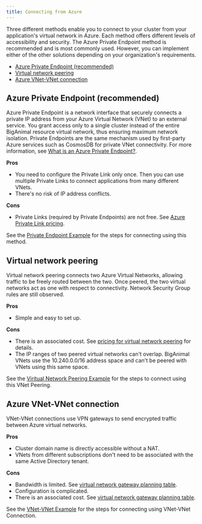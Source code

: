 ```yaml
---
title: Connecting from Azure 
---
```


Three different methods enable you to connect to your cluster from your application's virtual network in Azure. Each method offers different levels of accessibility and security. The Azure Private Endpoint method is recommended and is most commonly used. However, you can implement either of the other solutions depending on your organization's requirements.

- [Azure Private Endpoint (recommended)](#azure-private-endpoint-recommended)
- [Virtual network peering](#virtual-network-peering)
- [Azure VNet-VNet connection](#azure-vnet-vnet-connection)

## Azure Private Endpoint (recommended)

 Azure Private Endpoint is a network interface that securely connects a private IP 
 address from your Azure Virtual Network (VNet) to an external service. You grant access only to a single cluster instead of the entire BigAnimal resource virtual network, thus ensuring maximum network isolation. Private Endpoints are the same mechanism used by first-party Azure services such as CosmosDB for private VNet connectivity. For more information, see [What is an Azure Private Endpoint?](https://docs.microsoft.com/en-us/azure/private-link/private-endpoint-overview).

**Pros**
 - You need to configure the Private Link only once. Then you can use multiple Private Links to connect applications from many different VNets.
 - There's no risk of IP address conflicts.

**Cons**
 - Private Links (required by Private Endpoints) are not free. See [Azure Private Link pricing](https://azure.microsoft.com/en-us/pricing/details/private-link/#pricing).

See the [Private Endpoint Example](01_private_endpoint) for the steps for connecting using this method.

## Virtual network peering

Virtual network peering connects two Azure Virtual Networks, allowing traffic to be freely routed between the two. Once peered, the two virtual networks act as one with respect to connectivity. Network Security Group rules are still observed.

**Pros**
- Simple and easy to set up.

**Cons**
- There is an associated cost. See [pricing for virtual network peering](https://azure.microsoft.com/en-us/pricing/details/virtual-network/#pricing) for details.
- The IP ranges of two peered virtual networks can't overlap. BigAnimal VNets use the 10.240.0.0/16 address space and can't be peered with VNets using this same space.

See the [Viritual Network Peering Example](02_virtual_network_peering) for the steps to connect using this VNet Peering.

## Azure VNet-VNet connection

VNet-VNet connections use VPN gateways to send encrypted traffic between Azure virtual networks.

**Pros**
- Cluster domain name is directly accessible without a NAT. 
- VNets from different subscriptions don't need to be associated with the same Active Directory tenant.

**Cons**
- Bandwidth is limited. See [virtual network gateway planning table](https://docs.microsoft.com/en-us/azure/vpn-gateway/vpn-gateway-about-vpngateways#planningtable). 
- Configuration is complicated.
- There is an associated cost. See [virtual network gateway planning table](https://docs.microsoft.com/en-us/azure/vpn-gateway/vpn-gateway-about-vpngateways#planningtable).

See the [VNet-VNet Example](03_vnet_vnet) for the steps for connecting using VNet-VNet Connection.
